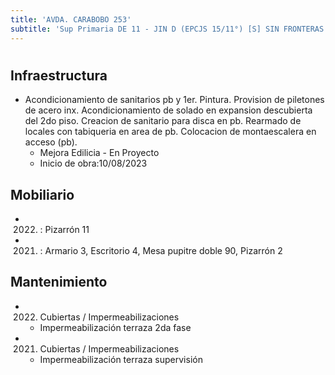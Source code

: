 ```yaml
---
title: 'AVDA. CARABOBO 253'
subtitle: 'Sup Primaria DE 11 - JIN D (EPCJS 15/11°) [S] SIN FRONTERAS - EPA N° 15 REPUBLICA ORIENTAL DEL URUGUAY - EPC N° 15 REPUBLICA ORIENTAL DEL URUGUAY'
---
```


#
## Infraestructura

* Acondicionamiento de sanitarios pb y 1er. Pintura. Provision de piletones de acero inx. Acondicionamiento de solado en expansion descubierta del 2do piso. Creacion de sanitario para disca en pb. Rearmado de locales con tabiqueria en area de  pb. Colocacion de montaescalera en acceso (pb). 
    + Mejora Edilicia - En Proyecto 
    + Inicio de obra:10/08/2023 



## Mobiliario

*  (2022) : Pizarrón 11 

*  (2021) : Armario 3, Escritorio 4, Mesa pupitre doble 90, Pizarrón 2 





## Mantenimiento

*  (2022) Cubiertas / Impermeabilizaciones 
    + Impermeabilización terraza 2da fase

*  (2021) Cubiertas / Impermeabilizaciones 
    + Impermeabilización terraza supervisión






